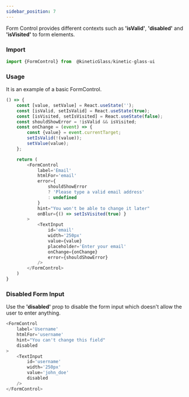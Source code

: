 ```yaml
---
sidebar_position: 7
---
```


Form Control provides different contexts such as **'isValid'**, **'disabled'** and **'isVisited'** to form elements.

### Import
```js title=" FormControl.js" bash
import {FormControl} from  @kineticGlass/kinetic-glass-ui
```
### Usage
It is an example of a basic FormControl.
```js title="FormControl.js" bash
() => {
    const [value, setValue] = React.useState('');
    const [isValid, setIsValid] = React.useState(true);
    const [isVisited, setIsVisited] = React.useState(false);
    const shouldShowError = !isValid && isVisited;
    const onChange = (event) => {
        const {value} = event.currentTarget;
        setIsValid(!(value));
        setValue(value);
    };

    return (
        <FormControl
            label='Email'
            htmlFor='email'
            error={
                shouldShowError
                ? 'Please type a valid email address'
                : undefined
            }
            hint="You won't be able to change it later"
            onBlur={() => setIsVisited(true) }
        >
            <TextInput
                id='email'
                width='250px'
                value={value}
                placeholder='Enter your email'
                onChange={onChange}
                error={shouldShowError}
            />
        </FormControl>
    )
}
```

### Disabled Form Input
Use the **'disabled'** prop to disable the form input which doesn't allow the user to enter anything.

```js title="FormControl.js" bash
<FormControl
    label='Username'
    htmlFor='username'
    hint="You can't change this field"
    disabled
>
    <TextInput
        id='username'
        width='250px'
        value='john_doe'
        disabled
    />
</FormControl>
```